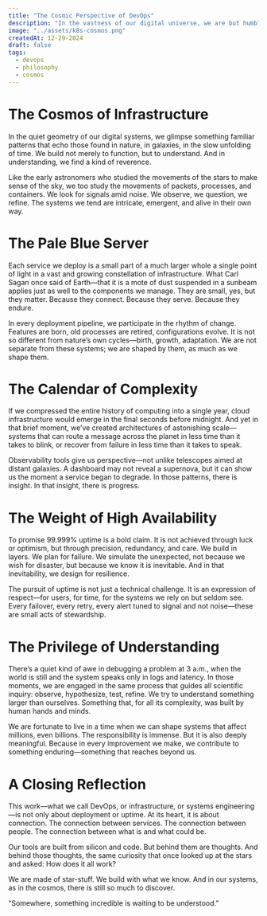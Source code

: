 ```yaml
---
title: "The Cosmic Perspective of DevOps"
description: "In the vastness of our digital universe, we are but humble architects of systems that mirror the elegant complexity of the cosmos itself."
image: "../assets/k8s-cosmos.png"
createdAt: 12-29-2024
draft: false
tags:
  - devops
  - philosophy
  - cosmos
---
```


# The Cosmos of Infrastructure
In the quiet geometry of our digital systems, we glimpse something familiar patterns that echo those found in nature, in galaxies, in the slow unfolding of time. We build not merely to function, but to understand. And in understanding, we find a kind of reverence.

Like the early astronomers who studied the movements of the stars to make sense of the sky, we too study the movements of packets, processes, and containers. We look for signals amid noise. We observe, we question, we refine. The systems we tend are intricate, emergent, and alive in their own way.

# The Pale Blue Server
Each service we deploy is a small part of a much larger whole a single point of light in a vast and growing constellation of infrastructure. What Carl Sagan once said of Earth—that it is a mote of dust suspended in a sunbeam applies just as well to the components we manage. They are small, yes, but they matter. Because they connect. Because they serve. Because they endure.

In every deployment pipeline, we participate in the rhythm of change. Features are born, old processes are retired, configurations evolve. It is not so different from nature’s own cycles—birth, growth, adaptation. We are not separate from these systems; we are shaped by them, as much as we shape them.

# The Calendar of Complexity
If we compressed the entire history of computing into a single year, cloud infrastructure would emerge in the final seconds before midnight. And yet in that brief moment, we’ve created architectures of astonishing scale—systems that can route a message across the planet in less time than it takes to blink, or recover from failure in less time than it takes to speak.

Observability tools give us perspective—not unlike telescopes aimed at distant galaxies. A dashboard may not reveal a supernova, but it can show us the moment a service began to degrade. In those patterns, there is insight. In that insight, there is progress.

# The Weight of High Availability
To promise 99.999% uptime is a bold claim. It is not achieved through luck or optimism, but through precision, redundancy, and care. We build in layers. We plan for failure. We simulate the unexpected, not because we wish for disaster, but because we know it is inevitable. And in that inevitability, we design for resilience.

The pursuit of uptime is not just a technical challenge. It is an expression of respect—for users, for time, for the systems we rely on but seldom see. Every failover, every retry, every alert tuned to signal and not noise—these are small acts of stewardship.

# The Privilege of Understanding
There’s a quiet kind of awe in debugging a problem at 3 a.m., when the world is still and the system speaks only in logs and latency. In those moments, we are engaged in the same process that guides all scientific inquiry: observe, hypothesize, test, refine. We try to understand something larger than ourselves. Something that, for all its complexity, was built by human hands and minds.

We are fortunate to live in a time when we can shape systems that affect millions, even billions. The responsibility is immense. But it is also deeply meaningful. Because in every improvement we make, we contribute to something enduring—something that reaches beyond us.

# A Closing Reflection
This work—what we call DevOps, or infrastructure, or systems engineering—is not only about deployment or uptime. At its heart, it is about connection. The connection between services. The connection between people. The connection between what is and what could be.

Our tools are built from silicon and code. But behind them are thoughts. And behind those thoughts, the same curiosity that once looked up at the stars and asked: How does it all work?

We are made of star-stuff. We build with what we know. And in our systems, as in the cosmos, there is still so much to discover.

“Somewhere, something incredible is waiting to be understood.”